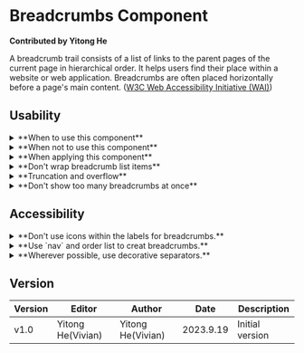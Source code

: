 # Breadcrumbs Component

**Contributed by Yitong He**

A breadcrumb trail consists of a list of links to the parent pages of the current page in hierarchical order. It helps users find their place within a website or web application. Breadcrumbs are often placed horizontally before a page's main content.
([W3C Web Accessibility Initiative (WAI)](https://www.w3.org/WAI/ARIA/apg/patterns/breadcrumb/))


<Breadcrumbs />

## Usability
<details>
<summary>**When to use this component**</summary>
Use the breadcrumbs component when you need to help users understand and move between the multiple levels of a website. ([GOV.UK Design System](https://design-system.service.gov.uk/components/breadcrumbs/))
</details>
<details>
<summary>**When not to use this component**</summary>
- Do not use the breadcrumbs component on websites with a flat structure, or to show progress through a linear journey or transaction.
- If you're using other navigational elements on the page, such as a sidebar, consider whether your users need the additional support of breadcrumbs.  
([GOV.UK Design System](https://design-system.service.gov.uk/components/breadcrumbs/))
</details>
<details>
<summary>**When applying this component**</summary>
- You should display the component in the top left of the main content area above the page title.
- Reflect the names of the parent-level pages ensuring you use the same labels and casing as the main IA.  
([NSW Government Design System](https://digitalnsw.github.io/nsw-design-system/components/breadcrumbs/index.html))
</details>
<details>
<summary>**Don't wrap breadcrumb list items**</summary>
When list items are truncated into a menu but the label text is still too large for the horizontal space, truncate the text with an ellipsis. By default, truncation should occur at the end of the title. If your users need to see the end of truncated titles, truncating the middle of the title is acceptable.  
As has written in the sample code, we have set `text-overflow: ecllipese` and `overflow: hidden` for the `li a` in `css` code to avoid this happens.
([React Spectrum](https://spectrum.adobe.com/page/breadcrumbs/))
</details>
<details>
<summary>**Truncation and overflow**</summary>
Though we should not wrap the list items, we should never truncate more than one breadcrumb label. Prioritize using the truncation menu when breadcrumb labels are long. If the current location has a long label, all items can be truncated into the menu.  
Truncation should be avoided by way of the breadcrumbs overflow behavior, although in some cases the final breadcrumb title may truncate with an ellipsis.
([React Spectrum](https://spectrum.adobe.com/page/breadcrumbs/))
</details>
<details>
<summary>**Don't show too many breadcrumbs at once**</summary>
Be mindful of your user's cognitive load and truncate breadcrumbs appropriately. Displaying too many levels can be overwhelming. By displaying only 4 items in the hierarchy (including the root item, if you are displaying it), users will quickly understand context while still having easy access to any truncated options. Truncation of breadcrumb items begins when either there is not enough room to display all items, or if there are 5 or more breadcrumbs to display.
([React Spectrum](https://spectrum.adobe.com/page/breadcrumbs/))
</details>

## Accessibility
<details>
<summary>**Don't use icons within the labels for breadcrumbs.**</summary>
Don't use icons within the labels for breadcrumbs. Since breadcrumbs labels are horizontally distributed, icons disrupt the rhythm and readability of the list. Also, icon may affect the accessibility for the user with visual impairments.
([React Spectrum](https://spectrum.adobe.com/page/breadcrumbs/))
</details>
<details>
<summary>**Use `nav` and order list to creat breadcrumbs.**</summary>
Developers should use the `nav` element “Breadcrumb" to make navigation easier for people who use screen readers and other assistive technologies. Using an ordered list helps to ensure that the breadcrumbs are interpretable for a variety of technologies, including those that don't fully support ARIA. 
([Bureau of Internet Accessibility](https://www.boia.org/blog/how-can-i-make-breadcrumbs-accessible-for-people-with-disabilities))
</details>
<details>
<summary>**Wherever possible, use decorative separators.**</summary>
Screen readers will announce non-decorative separators as part of the content, which can make breadcrumb menus frustrating for users. Use CSS or the aria-hidden="true" attribute for a better user experience.
([Bureau of Internet Accessibility](https://www.boia.org/blog/how-can-i-make-breadcrumbs-accessible-for-people-with-disabilities))
</details>

## Version
| Version | Editor | Author | Date | Description |
| ---- | ---- | ---- | ---- | ---- |
| v1.0 | Yitong He(Vivian) | Yitong He(Vivian) | 2023.9.19 | Initial version |